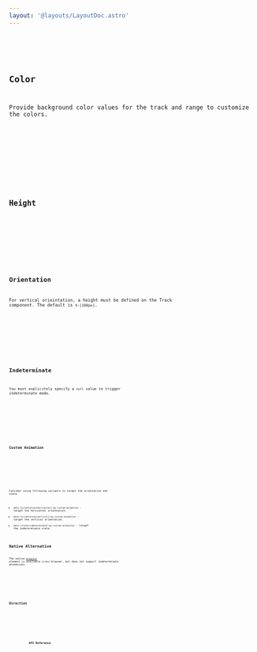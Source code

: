 ```yaml
---
layout: '@layouts/LayoutDoc.astro'
---
```











<Preview client:load>
	<Fragment slot="preview">
		<Default client:visible />
	</Fragment>
	<Fragment slot="code">
		<Code code={DefaultRaw} lang="svelte" />
	</Fragment>
</Preview>

## Color

Provide background color values for the track and range to customize the colors.

<Preview client:load>
	<Fragment slot="preview">
		<Color client:visible />
	</Fragment>
	<Fragment slot="code">
		<Code code={ColorRaw} lang="svelte" />
	</Fragment>
</Preview>

## Height

<Preview client:load>
	<Fragment slot="preview">
		<Height client:visible />
	</Fragment>
	<Fragment slot="code">
		<Code code={HeightRaw} lang="svelte" />
	</Fragment>
</Preview>

## Orientation

For vertical orieintation, a height must be defined on the Track component. The default is `h-[100px]`.

<Preview client:load>
	<Fragment slot="preview">
		<Orientation client:visible />
	</Fragment>
	<Fragment slot="code">
		<Code code={OrientationRaw} lang="svelte" />
	</Fragment>
</Preview>

## Indeterminate

You must explicitely specify a `null` value to trigger indeterminate mode.

<Preview client:load>
	<Fragment slot="preview">
		<Indeterminate client:visible />
	</Fragment>
	<Fragment slot="code">
		<Code code={IndeterminateRaw} lang="svelte" />
	</Fragment>
</Preview>

### Custom Animation

<Preview client:load>
	<Fragment slot="preview">
		<CustomAnimation client:visible />
	</Fragment>
	<Fragment slot="code">
		<Code code={CustomAnimationRaw} lang="svelte" />
	</Fragment>
</Preview>

Consider using following variants to target the orientation and state.

- `data-[orientation=horizontal]:my-custom-animation` - target the horizontal orientation.
- `data-[orientation=vertical]:my-custom-animation` - target the vertical orientation.
- `data-[state=indeterminate]:my-custom-animation` - target the indeterminate state.

## Native Alternative

The native [`progress`](https://developer.mozilla.org/en-US/docs/Web/HTML/Element/progress) element is available cross browser, but does not support indeterminate animations.

<Preview client:load>
	<Fragment slot="preview">
		<Native client:visible />
	</Fragment>
	<Fragment slot="code">
		<Code code={NativeRaw} lang="svelte" />
	</Fragment>
</Preview>

## Direction

<Preview client:load>
	<Fragment slot="preview">
		<Dir client:visible />
	</Fragment>
	<Fragment slot="code">
		<Code code={DirRaw} lang="svelte" />
	</Fragment>
</Preview>

## API Reference

<ApiTable />
